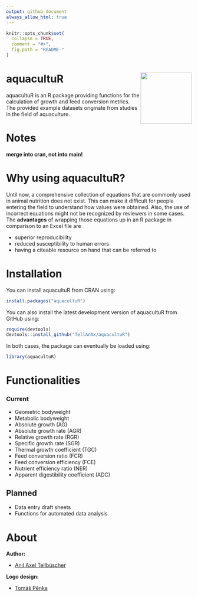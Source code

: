 ```yaml
---
output: github_document
always_allow_html: true
---
```


<!-- README.md is generated from README.Rmd. Please edit that file -->

```r
knitr::opts_chunk$set(
  collapse = TRUE,
  comment = "#>",
  fig.path = "README-"
)
```

# aquacultuR <img src="man/figures/logo.png" align="right" height="139" alt="" />

aquacultuR is an R package providing functions for the calculation of growth and feed conversion metrics. The provided example datasets originate from studies in the field of aquaculture.

# Notes
**merge into cran, not into main!**

# Why using aquacultuR?
Until now, a comprehensive collection of equations that are commonly used in animal nutrition does not exist. This can make it difficult for people entering the field to understand how values were obtained. Also, the use of incorrect equations might not be recognized by reviewers in some cases.
The **advantages** of wrapping those equations up in an R package in comparison to an Excel file are

- superior reproducibility
- reduced susceptibility to human errors
- having a citeable resource on hand that can be referred to



# Installation
You can install aquacultuR from CRAN using:

```r
install.packages("aquacultuR")
```

You can also install the latest development version of aquacultuR from GitHub using:

```r
require(devtools)
devtools::install_github("TellAnAx/aquacultuR")
```

In both cases, the package can eventually be loaded using:

```r
library(aquacultuR)
```



# Functionalities

### Current

- Geometric bodyweight
- Metabolic bodyweight
- Absolute growth (AG)
- Absolute growth rate (AGR)
- Relative growth rate (RGR)
- Specific growth rate (SGR)
- Thermal growth coefficient (TGC)
- Feed conversion ratio (FCR)
- Feed conversion efficiency (FCE)
- Nutrient efficiency ratio (NER)
- Apparent digestibility coefficient (ADC)



## Planned
- Data entry draft sheets
- Functions for automated data analysis





# About

**Author:**

-   [Anıl Axel Tellbüscher](https://anil.tellbuescher.online)


**Logo design:**

-   [Tomáš Pěnka](https://www.linkedin.com/in/tomáš-pěnka-a25866287/)
